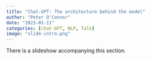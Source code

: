 ```yaml
---
title: "Chat-GPT: The architecture behind the model"
author: "Peter O'Connor"
date: "2023-01-11"
categories: [chat-GPT, NLP, Talk]
image: "slide-intro.png"
---
```


There is a slideshow accompanying this section. 